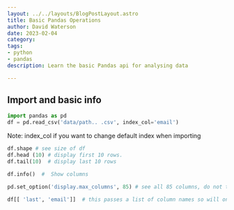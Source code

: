 ```yaml
---
layout: ../../layouts/BlogPostLayout.astro
title: Basic Pandas Operations
author: David Waterson
date: 2023-02-04
category:
tags:
- python
- pandas
description: Learn the basic Pandas api for analysing data

---
```


## Import and basic info

```py
import pandas as pd
df = pd.read_csv('data/path.. .csv', index_col='email')
```
Note: index_col if you want to change default index when importing

```py
df.shape # see size of df
df.head (10) # display first 10 rows.
df.tail(10)  # display last 10 rows

df.info()  #  Show columns

pd.set_option('display.max_columns', 85) # see all 85 columns, do not truncate

df[[ 'last', 'email']]  # this passes a list of column names so will only display those
```


